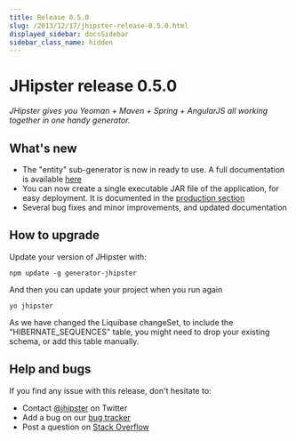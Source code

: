 ```yaml
---
title: Release 0.5.0
slug: /2013/12/17/jhipster-release-0.5.0.html
displayed_sidebar: docsSidebar
sidebar_class_name: hidden
---
```


JHipster release 0.5.0
==================

*JHipster gives you Yeoman + Maven + Spring + AngularJS all working together in one handy generator.*

What's new
----------

- The "entity" sub-generator is now in ready to use. A full documentation is available [here](/creating-an-entity/)
- You can now create a single executable JAR file of the application, for easy deployment. It is documented in the [production section](/production/)
- Several bug fixes and minor improvements, and updated documentation

How to upgrade
------------

Update your version of JHipster with:

```
npm update -g generator-jhipster
```

And then you can update your project when you run again

```
yo jhipster
```

As we have changed the Liquibase changeSet, to include the "HIBERNATE_SEQUENCES" table, you might need to drop your existing schema, or add this table manually.

Help and bugs
--------------

If you find any issue with this release, don't hesitate to:

- Contact [@jhipster](https://twitter.com/jhipster) on Twitter
- Add a bug on our [bug tracker](https://github.com/jhipster/generator-jhipster/issues?state=open)
- Post a question on [Stack Overflow](http://stackoverflow.com/tags/jhipster/info)
